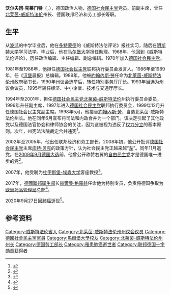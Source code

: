 {{Infobox officeholder
| name          = 沃尔夫冈·克莱门特
| native_name   = Wolfgang Clement
| image         = Wolfgang_Clement 2019.jpg
| caption       = 2019年
| office        = 德国联邦经济和劳工部长
| term_start    = 2002年10月22日
| term_end      = 2005年11月22日
| predecessor   =
| successor     = 
| office2       = [[北莱茵-威斯特法伦|北莱茵-威斯特法伦]]州长
| term_start2   = 1998年5月27日
| term_end2     = 2002年10月22日
| predecessor2  = [[約翰內斯·勞|約翰內斯·勞]]
| successor2    = [[佩尔·施泰因布吕克|佩尔·施泰因布吕克]]
| birth_date    = {{Birth date|1940|7|7|df=y}}
| birth_place   = [[納粹德國|納粹德國]][[波鸿|波鸿]]
| nationality   = {{GER}}
| death_date    = {{death date and age|2020|9|27|1940|7|7|df=y}}
| death_place   = [[德国|德国]][[波恩|波恩]]
| death_cause   = [[肺癌|肺癌]]
| party         = [[德国社会民主党|德国社会民主党]]（1970年－2008年）
| alma_mater    = [[马尔堡大学|马尔堡大学]]
| occupation    = 政治人物
| signature     = 
| website       = 
}}
'''沃尔夫冈·克莱门特'''（{{lang-de|Wolfgang Clement}}，{{bd|1940年|7月7日|2020年|9月27日|catIdx=Clement}}），德国政治人物，[[德国社会民主党|德国社会民主党]]党员、前副主席，曾任[[北莱茵-威斯特法伦|北莱茵-威斯特法伦]]州长、德国联邦经济和劳工部长等职。

==生平==
从[[波鸿|波鸿]]的中学毕业后，他在[[多特蒙德|多特蒙德]]的《威斯特法伦评论》报社实习，随后在[[明斯特大学|明斯特大学]]学习法学。毕业后，他在[[马尔堡大学|马尔堡大学]]担任助理。1968年，他回到《威斯特法伦评论》，历任政治编辑、主任编辑、副总编辑。1970年加入[[德国社会民主党|德国社会民主党]]。

1981年至1986年，他担任[[德国社会民主党|德国社会民主党]]联邦执行委员会发言人。1986年至1989年，任《[[汉堡|汉堡]]晨报》总编辑。1989年，他被[[約翰內斯·勞|約翰內斯·勞]]任命为[[北莱茵-威斯特法伦|北莱茵-威斯特法伦]]州政府秘书长。1990年州议会选举后，转任特别事务厅厅长。1993年当选为州议会议员，1995年转任经济、中小企業、技术与交通厅厅长。

1994年至2001年，担任[[德国社会民主党|德国社会民主党]][[北莱茵-威斯特法伦|北莱茵-威斯特法伦]]州执行委员会委员，1996年升任副主席，1997年进入[[德国社会民主党|德国社会民主党]]联邦执行委员会，1999年12月升任德国社会民主党副主席。1998年5月，他接替[[約翰內斯·勞|約翰內斯·勞]]，当选北莱茵-威斯特法伦州长。他在同年6月宣布将司法和内政合并为一个部门。该决定引起了其他政党以及德国法官协会和律师协会的关注，因为这被视为违反了[[权力分立|权力分立]]的基本原则。次年，州宪法法院裁定合并违宪<ref>{{cite web |title=Die Bundesrechtsanwaltskammer und der Deutsche Richterbund lehnen die Zusammenlegung von Innen- und Justizministerium in NRW ab |url=https://web.archive.org/web/20041023030555/http://www.brak.de/seiten/04_98_09a.php |publisher=Bundesrechtsanwaltskammer |language=de |date=2014-10-23}}</ref>。

2002年至2005年，他出任联邦经济和劳工部长。2008年初，他公开批评[[德国社会民主党|德国社会民主党]]主席[[库特·贝克|库特·贝克]]的政策方针，认为社会民主党正越来越“[[左派|左]]”。同年11月退党。在[[2009年德國聯邦議院選舉|2009年9月德国大选]]前，他曾公开称赞右翼的[[自由民主党_(德国)|自由民主党]]才是德国唯一进步的党<ref>{{cite web |title=Clement wirbt für Westerwelle |url=http://www.stern.de/wahl-2009/bundestagswahl/bundestagswahl-clement-wirbt-fuer-westerwelle-1510931.html |publisher=Stern Online |language=de |date=2009-09-25 |access-date=2020-09-27 |archive-date=2013-10-12 |archive-url=https://web.archive.org/web/20131012213856/http://www.stern.de/wahl-2009/bundestagswahl/bundestagswahl-clement-wirbt-fuer-westerwelle-1510931.html |dead-url=no }}</ref>。

2007年，他受聘为[[杜伊斯堡-埃森大学|杜伊斯堡-埃森大学]]客座教授<ref>{{Cite web|url=https://idw-online.de/de/news?print=1&id=229534|title=UDE: Lehren für NRW - Gastprofessur für Wolfgang Clement|website=idw-online.de|language=de|access-date=2018-05-24|archive-date=2018-05-25|archive-url=https://web.archive.org/web/20180525062313/https://idw-online.de/de/news?print=1&id=229534|dead-url=no}}</ref>。

2017年，[[德國聯邦衛生部|德國聯邦衛生部]]长[[赫爾曼·格羅赫|赫爾曼·格羅赫]]任命他为特别专员，负责将德国争取为[[欧洲药品管理局|欧洲药品管理局]]总部<ref>{{cite web|url=http://www.bundesgesundheitsministerium.de/fileadmin/Dateien/4_Pressemitteilungen/2017/2017_3/170807_PM_EMA_eng.pdf|title=Gröhe: In Bonn, the EMA can seamlessly continue its important work|work=[[德國聯邦衛生部|Federal Ministry of Health]]|date=2007-08-07|language=en|access-date=2020-09-27|archive-date=2017-08-20|archive-url=https://web.archive.org/web/20170820200955/http://www.bundesgesundheitsministerium.de/fileadmin/Dateien/4_Pressemitteilungen/2017/2017_3/170807_PM_EMA_eng.pdf|dead-url=yes}}</ref>。

2020年9月27日因[[肺癌|肺癌]]逝世<ref>{{cite web |title=Ehemaliger SPD-Politiker: Wolfgang Clement ist tot |url=https://www.zeit.de/politik/deutschland/2020-09/ehemaliger-spd-politiker-wolfgang-clement-ist-tot |publisher=[[时代周报_(德国)|Die Zeit]] |language=de |date=2020-09-27 |access-date=2020-09-27 |archive-date=2020-09-29 |archive-url=https://web.archive.org/web/20200929034304/https://www.zeit.de/zustimmung?url=https%3A%2F%2Fwww.zeit.de%2Fpolitik%2Fdeutschland%2F2020-09%2Fehemaliger-spd-politiker-wolfgang-clement-ist-tot |dead-url=no }}</ref>。
==参考资料==
{{reflist|2}}

{{s-start}}
{{s-off}}
{{succession box|title=[[北莱茵-威斯特法伦|北莱茵-威斯特法伦]]州长|before=[[約翰內斯·勞|約翰內斯·勞]]|after=[[佩尔·施泰因布吕克|佩尔·施泰因布吕克]]|years=1998年－2002年}}
{{s-end}}

{{Authority control}}

{{DEFAULTSORT:Clement, Wolfgang}}
[[Category:威斯特法伦省人|Category:威斯特法伦省人]]
[[Category:北莱茵-威斯特法伦州州议会议员|Category:北莱茵-威斯特法伦州州议会议员]]
[[Category:德國社會民主黨黨員|Category:德國社會民主黨黨員]]
[[Category:馬爾堡大學校友|Category:馬爾堡大學校友]]
[[Category:北莱茵-威斯特法伦州州长|Category:北莱茵-威斯特法伦州州长]]
[[Category:德国劳工部长|Category:德国劳工部长]]
[[Category:罹患肺癌逝世者|Category:罹患肺癌逝世者]]
[[Category:联邦德国十字勋章获得者|Category:联邦德国十字勋章获得者]]
